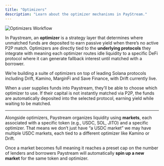 ```yaml
---
title: "Optimizers"
description: "Learn about the optimizer mechanisms in PayStream."
---
```


![Optimizers Workflow](./images/optimizers-workflow.png)


In Paystream, an **optimizer** is a strategy layer that determines where unmatched funds are deposited to earn passive yield when there’s no active P2P match. Optimizers are directly tied to the **underlying protocols** they integrate with  meaning each optimizer routes idle liquidity to a specific DeFi protocol where it can generate fallback interest until matched with a borrower.

We’re building a suite of optimizers on top of leading Solana protocols including Drift, Kamino, MarginFi and Save Finance, with Drift currently live.

When a user supplies funds into Paystream, they’ll be able to choose which optimizer to use. If their capital is not instantly matched via P2P, the funds are automatically deposited into the selected protocol, earning yield while waiting to be matched.

---

Alongside optimizers, Paystream organizes liquidity using **markets**, each associated with a specific token (e.g., USDC, SOL, JITO) and a specific optimizer. That means we don’t just have “a USDC market”  we may have multiple USDC markets, each tied to a different optimizer like Kamino or Drift.

Once a market becomes full  meaning it reaches a preset cap on the number of lenders and borrowers  Paystream will automatically **spin up a new market** for the same token and optimizer. 